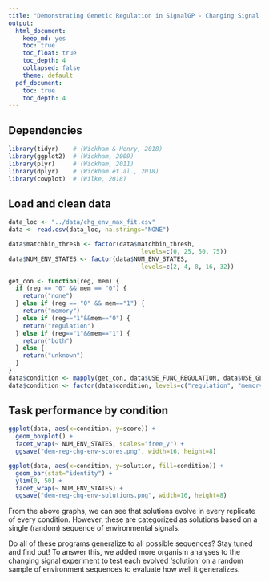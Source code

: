 ```yaml
---
title: "Demonstrating Genetic Regulation in SignalGP - Changing Signal Task"
output: 
  html_document: 
    keep_md: yes
    toc: true
    toc_float: true
    toc_depth: 4
    collapsed: false
    theme: default
  pdf_document:
    toc: true
    toc_depth: 4
---
```


## Dependencies

```r
library(tidyr)    # (Wickham & Henry, 2018)
library(ggplot2)  # (Wickham, 2009)
library(plyr)     # (Wickham, 2011)
library(dplyr)    # (Wickham et al., 2018)
library(cowplot)  # (Wilke, 2018)
```

## Load and clean data

```r
data_loc <- "../data/chg_env_max_fit.csv"
data <- read.csv(data_loc, na.strings="NONE")

data$matchbin_thresh <- factor(data$matchbin_thresh,
                                     levels=c(0, 25, 50, 75))
data$NUM_ENV_STATES <- factor(data$NUM_ENV_STATES,
                                     levels=c(2, 4, 8, 16, 32))

get_con <- function(reg, mem) {
  if (reg == "0" && mem == "0") {
    return("none")
  } else if (reg == "0" && mem=="1") {
    return("memory")
  } else if (reg=="1"&&mem=="0") {
    return("regulation")
  } else if (reg=="1"&&mem=="1") {
    return("both")
  } else {
    return("unknown")
  }
}
data$condition <- mapply(get_con, data$USE_FUNC_REGULATION, data$USE_GLOBAL_MEMORY)
data$condition <- factor(data$condition, levels=c("regulation", "memory", "none", "both"))
```

## Task performance by condition

```r
ggplot(data, aes(x=condition, y=score)) +
  geom_boxplot() +
  facet_wrap(~ NUM_ENV_STATES, scales="free_y") +
  ggsave("dem-reg-chg-env-scores.png", width=16, height=8)
```

```r
ggplot(data, aes(x=condition, y=solution, fill=condition)) +
  geom_bar(stat="identity") +
  ylim(0, 50) +
  facet_wrap(~ NUM_ENV_STATES) +
  ggsave("dem-reg-chg-env-solutions.png", width=16, height=8)
```

From the above graphs, we can see that solutions evolve in every replicate of every condition. However, these are categorized as solutions based on a single (random) sequence of environmental signals.

Do all of these programs generalize to all possible sequences? Stay tuned and find out! To answer this, we added more organism analyses to the changing signal experiment to test each evolved 'solution' on a random sample of environment sequences to evaluate how well it generalizes.